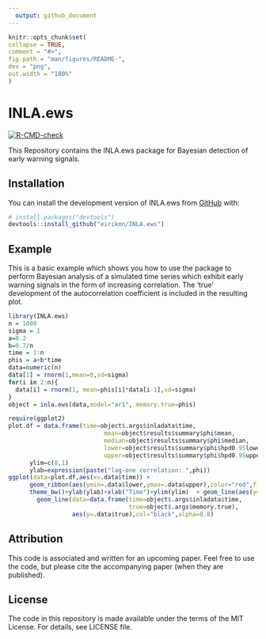 ```yaml
---
  output: github_document
---
```

  
  <!-- README.md is generated from README.Rmd. Please edit that file -->
  
  ```r
knitr::opts_chunk$set(
  collapse = TRUE,
  comment = "#>",
  fig.path = "man/figures/README-",
  dev = "png",
  out.width = "100%"
)
```

# INLA.ews

<!-- badges: start -->
[![R-CMD-check](https://github.com/eirikmn/INLA.ews/actions/workflows/R-CMD-check.yaml/badge.svg)](https://github.com/eirikmn/INLA.ews/actions/workflows/R-CMD-check.yaml)
<!-- badges: end -->
  
  This Repository contains the INLA.ews package for Bayesian detection of early warning signals.

## Installation

You can install the development version of INLA.ews from [GitHub](https://github.com/) with:
  
  ``` r
# install.packages("devtools")
devtools::install_github("eirikmn/INLA.ews")
```

## Example

This is a basic example which shows you how to use the package to perform Bayesian analysis of a simulated time series which exhibit early warning signals in the form of increasing correlation. The 'true' development of the autocorrelation coefficient is included in the resulting plot.

```r
library(INLA.ews)
n = 1000
sigma = 1
a=0.2
b=0.7/n
time = 1:n
phis = a+b*time
data=numeric(n)
data[1] = rnorm(1,mean=0,sd=sigma)
for(i in 2:n){
  data[i] = rnorm(1, mean=phis[i]*data[i-1],sd=sigma)
}
object = inla.ews(data,model="ar1", memory.true=phis)
```

```r
require(ggplot2)
plot.df = data.frame(time=object$.args$inladata$time,
                           mean=object$results$summary$phi$mean,
                           median=object$results$summary$phi$median,
                           lower=object$results$summary$phi$hpd0.95lower,
                           upper=object$results$summary$phi$hpd0.95upper)
      ylim=c(0,1)
      ylab=expression(paste("lag-one correlation: ",phi))
ggplot(data=plot.df,aes(x=.data$time)) + 
      geom_ribbon(aes(ymin=.data$lower,ymax=.data$upper),color="red",fill="red",alpha=0.3)+
      theme_bw()+ylab(ylab)+xlab("Time")+ylim(ylim)  + geom_line(aes(y=.data$mean),color="blue") + 
        geom_line(data=data.frame(time=object$.args$inladata$time,
                                  true=object$.args$memory.true),
                  aes(y=.data$true),col="black",alpha=0.8)
```

## Attribution

This code is associated and written for an upcoming paper. Feel free to use the code, but please cite the accompanying paper (when they are published).

## License

The code in this repository is made available under the terms of the MIT License. For details, see LICENSE file.

